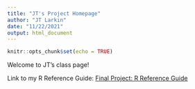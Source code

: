 ```yaml
---
title: "JT's Project Homepage"
author: "JT Larkin"
date: "11/22/2021"
output: html_document
---
```


```r
knitr::opts_chunk$set(echo = TRUE)
```

Welcome to JT's class page!

Link to my R Reference Guide:
[Final Project: R Reference Guide](final_R_reference.html)